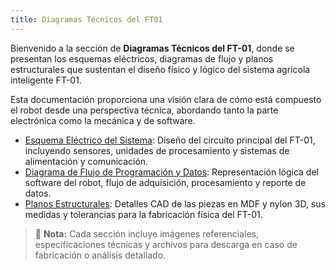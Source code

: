 ```yaml
---
title: Diagramas Técnicos del FT01
---
```

Bienvenido a la sección de **Diagramas Técnicos del FT-01**, donde se presentan los esquemas eléctricos, diagramas de flujo y planos estructurales que sustentan el diseño físico y lógico del sistema agrícola inteligente FT-01.

Esta documentación proporciona una visión clara de cómo está compuesto el robot desde una perspectiva técnica, abordando tanto la parte electrónica como la mecánica y de software.


- [Esquema Eléctrico del Sistema](diagramas-tecnicos/diagramas-flujo-electrico): Diseño del circuito principal del FT-01, incluyendo sensores, unidades de procesamiento y sistemas de alimentación y comunicación.
- [Diagrama de Flujo de Programación y Datos](ddiagramas-tecnicos/diagramas-flujo-electrico): Representación lógica del software del robot, flujo de adquisición, procesamiento y reporte de datos.
- [Planos Estructurales](diagramas-tecnicos/plano-estructural): Detalles CAD de las piezas en MDF y nylon 3D, sus medidas y tolerancias para la fabricación física del FT-01.

> 📌 **Nota:** Cada sección incluye imágenes referenciales, especificaciones técnicas y archivos para descarga en caso de fabricación o análisis detallado.